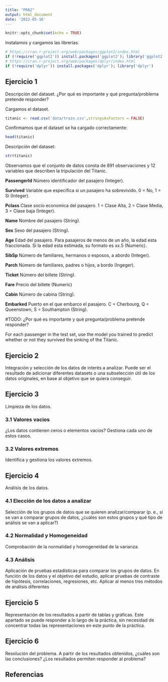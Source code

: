 ```yaml
---
title: "PRA2"
output: html_document
date: '2022-05-16'
---
```


```r
knitr::opts_chunk$set(echo = TRUE)
```


Instalamos y cargamos las librerías.
```r
# https://cran.r-project.org/web/packages/ggplot2/index.html
if (!require('ggplot2')) install.packages('ggplot2'); library('ggplot2')
# https://cran.r-project.org/web/packages/dplyr/index.html
if (!require('dplyr')) install.packages('dplyr'); library('dplyr')
```


## Ejercicio 1

Descripción del dataset. ¿Por qué es importante y qué pregunta/problema pretende
responder?

Cargamos el dataset.
```r
titanic <- read.csv('data/train.csv',stringsAsFactors = FALSE)
```


Confirmamos que el dataset se ha cargado correctamente:
```r
head(titanic)
```


Descripción del dataset:
```r
str(titanic)
```

Observamos que el conjunto de datos consta de 891 observaciones y 12 variables que describen la tripulación del Titanic.

**PassengerId**
    Número identificador del pasajero (Integer).
    
**Survived**
    Variable que especifica si un pasajero ha sobrevivido. 0 = No, 1 = Si (Integer).
    
**Pclass**
    Clase socio economica del pasajero. 1 = Clase Alta, 2 = Clase Media, 3 = Clase baja (Integer).
    
**Name**
    Nombre del pasajero (String).
    
**Sex**
    Sexo del pasajero (String).
    
**Age**
    Edad del pasajero. Para pasajeros de menos de un año, la edad esta fraccionada. Si la edad esta estimada, su formato es xx.5 (Numeric).

**SibSp**
    Número de familiares, hermanos o esposos, a abordo (Integer).
    
**Parch**
    Número de familiares, padres o hijos, a bordo (Ingeger).
    
**Ticket**
    Número del billete (String).
    
**Fare**
    Precio del billete (Numeric)
    
**Cabin**
    Número de cabina (String).

**Embarked**
    Puerto en el que embarco el pasajero. C = Cherbourg, Q = Queenstown, S = Southampton (String).


#TODO: ¿Por qué es importante y qué pregunta/problema pretende responder?

For each passenger in the test set, use the model you trained to predict whether or not they survived the sinking of the Titanic.

## Ejercicio 2

Integración y selección de los datos de interés a analizar. Puede ser el resultado de
adicionar diferentes datasets o una subselección útil de los datos originales, en base al
objetivo que se quiera conseguir.


## Ejercicio 3

Limpieza de los datos.

### 3.1 Valores vacios

¿Los datos contienen ceros o elementos vacíos? Gestiona cada uno de estos
casos.


### 3.2 Valores extremos

Identifica y gestiona los valores extremos.


## Ejercicio 4

Análisis de los datos.


### 4.1 Elección de los datos a analizar

Selección de los grupos de datos que se quieren analizar/comparar (p. e., si se
van a comparar grupos de datos, ¿cuáles son estos grupos y qué tipo de análisis
se van a aplicar?)


### 4.2  Normalidad y Homogeneidad

Comprobación de la normalidad y homogeneidad de la varianza.


### 4.3 Análisis

Aplicación de pruebas estadísticas para comparar los grupos de datos. En función
de los datos y el objetivo del estudio, aplicar pruebas de contraste de hipótesis,
correlaciones, regresiones, etc. Aplicar al menos tres métodos de análisis
diferentes


## Ejercicio 5

Representación de los resultados a partir de tablas y gráficas. Este apartado se puede
responder a lo largo de la práctica, sin necesidad de concentrar todas las
representaciones en este punto de la práctica.



## Ejercicio 6


Resolución del problema. A partir de los resultados obtenidos, ¿cuáles son las
conclusiones? ¿Los resultados permiten responder al problema?



## Referencias